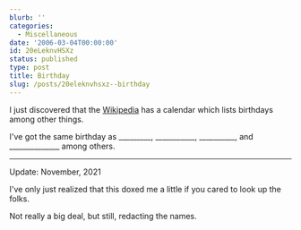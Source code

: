 ```yaml
---
blurb: ''
categories:
  - Miscellaneous
date: '2006-03-04T00:00:00'
id: 20eLeknvHSXz
status: published
type: post
title: Birthday
slug: /posts/20eleknvhsxz--birthday
---
```


I just discovered that the [Wikipedia](http://en.wikipedia.org) has a calendar which lists birthdays among other things. 

I've got the same birthday as _________, ___________, __________, and ______________ among others.

---

Update: November, 2021

I've only just realized that this doxed me a little if you cared to look up the folks. 

Not really a big deal, but still, redacting the names.
